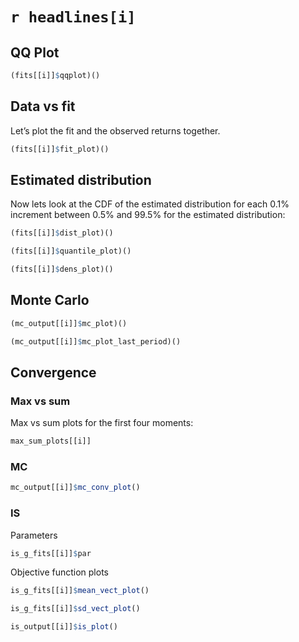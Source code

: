 # `r headlines[i]`

## QQ Plot
```r
(fits[[i]]$qqplot)()
```


## Data vs fit

Let's plot the fit and the observed returns together.  

```r
(fits[[i]]$fit_plot)()
```


## Estimated distribution

Now lets look at the CDF of the estimated distribution for each 0.1% increment between 0.5% and 99.5% for the estimated distribution:

```r
(fits[[i]]$dist_plot)()
```

```r
(fits[[i]]$quantile_plot)()
```

```r
(fits[[i]]$dens_plot)()
```


## Monte Carlo

```r
(mc_output[[i]]$mc_plot)()
```

```r
(mc_output[[i]]$mc_plot_last_period)()
```


## Convergence

### Max vs sum

Max vs sum plots for the first four moments:

```r
max_sum_plots[[i]]
```


### MC

```r
mc_output[[i]]$mc_conv_plot()
```


### IS

Parameters

```r
is_g_fits[[i]]$par
```

Objective function plots

```r
is_g_fits[[i]]$mean_vect_plot()
```

```r
is_g_fits[[i]]$sd_vect_plot()
```

```r
is_output[[i]]$is_plot()
```


